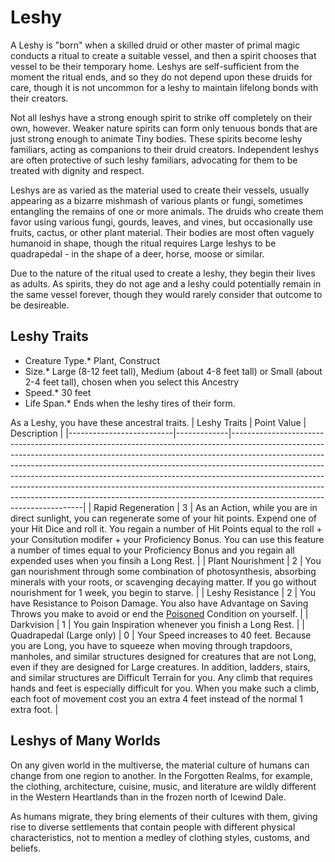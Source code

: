 = Leshy =
A Leshy is "born" when a skilled druid or other master of primal magic conducts a ritual to create a suitable vessel, and then a spirit chooses that vessel to be their temporary home.  Leshys are self-sufficient from the moment the ritual ends, and so they do not depend upon these druids for care, though it is not uncommon for a leshy to maintain lifelong bonds with their creators.  

Not all leshys have a strong enough spirit to strike off completely on their own, however.  Weaker nature spirits can form only tenuous bonds that are just strong enough to animate Tiny bodies.  These spirits become leshy familiars, acting as companions to their druid creators.  Independent leshys are often protective of such leshy familiars, advocating for them to be treated with dignity and respect.

Leshys are as varied as the material used to create their vessels, usually appearing as a bizarre mishmash of various plants or fungi, sometimes entangling the remains of one or more animals.  The druids who create them favor using various fungi, gourds, leaves, and vines, but occasionally use fruits, cactus, or other plant material.  Their bodies are most often vaguely humanoid in shape, though the ritual requires Large leshys to be quadrapedal - in the shape of a deer, horse, moose or similar. 

Due to the nature of the ritual used to create a leshy, they begin their lives as adults.  As spirits, they do not age and a leshy could potentially remain in the same vessel forever, though they would rarely consider that outcome to be desireable.

== Leshy Traits ==
*Creature Type.* Plant, Construct<br>
*Size.* Large (8-12 feet tall), Medium (about 4-8 feet tall) or Small (about 2-4 feet tall), chosen when you select this Ancestry<br>
*Speed.* 30 feet<br>
*Life Span.* Ends when the leshy tires of their form.<br>

As a Leshy, you have these ancestral traits.
| Leshy Traits             | Point Value | Description                                                                                                                                                                                                                                                                                                                                                                                                                                                                                                                 |
|--------------------------|-------------|-----------------------------------------------------------------------------------------------------------------------------------------------------------------------------------------------------------------------------------------------------------------------------------------------------------------------------------------------------------------------------------------------------------------------------------------------------------------------------------------------------------------------------|
| Rapid Regeneration       | 3           | As an Action, while you are in direct sunlight, you can regenerate some of your hit points.  Expend one of your Hit Dice and roll it.  You regain a number of Hit Points equal to the roll + your Consitution modifer + your Proficiency Bonus.  You can use this feature a number of times equal to your Proficiency Bonus and you regain all expended uses when you finsih a Long Rest.                                                                                                                                |
| Plant Nourishment        | 2           | You gan nourishment through some combination of photosynthesis, absorbing minerals with your roots, or scavenging decaying matter.  If you go without nourishment for 1 week, you begin to starve.                                                                                                                                                                                                                                                                                                                          |
| Leshy Resistance         | 2           | You have Resistance to Poison Damage.  You also have Advantage on Saving Throws you make to avoid or end the [[../Conditions#Poisoned|Poisoned]] Condition on yourself.                                                                                                                                                                                                                                                                                                                                                     |
| Darkvision               | 1           | You gain Inspiration whenever you finish a Long Rest.                                                                                                                                                                                                                                                                                                                                                                                                                                                                       |
| Quadrapedal (Large only) | 0           | Your Speed increases to 40 feet.  Because you are Long, you have to squeeze when moving through trapdoors, manholes, and similar structures designed for creatures that are not Long, even if they are designed for Large creatures.  In addition, ladders, stairs, and similar structures are Difficult Terrain for you.  Any climb that requires hands and feet is especially difficult for you.  When you make such a climb, each foot of movement cost you an extra 4 feet instead of the normal 1 extra foot. |

== Leshys of Many Worlds ==
On any given world in the multiverse, the material culture of humans can change from one region to another. In the Forgotten Realms, for example, the clothing, architecture, cuisine, music, and literature are wildly different in the Western Heartlands than in the frozen north of Icewind Dale.

As humans migrate, they bring elements of their cultures with them, giving rise to diverse settlements that contain people with different physical characteristics, not to mention a medley of clothing styles, customs, and beliefs.

